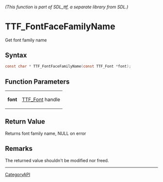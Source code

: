 ====== (This function is part of SDL_ttf, a separate library from SDL.) ======
= TTF_FontFaceFamilyName =

Get font family name 

== Syntax ==

<syntaxhighlight lang='c'>
const char * TTF_FontFaceFamilyName(const TTF_Font *font);
</syntaxhighlight>

== Function Parameters ==

{|
|'''font'''
|[[TTF_Font]] handle
|}

== Return Value ==

Returns font family name, NULL on error

== Remarks ==

The returned value shouldn't be modified nor freed.

----
[[CategoryAPI]]


